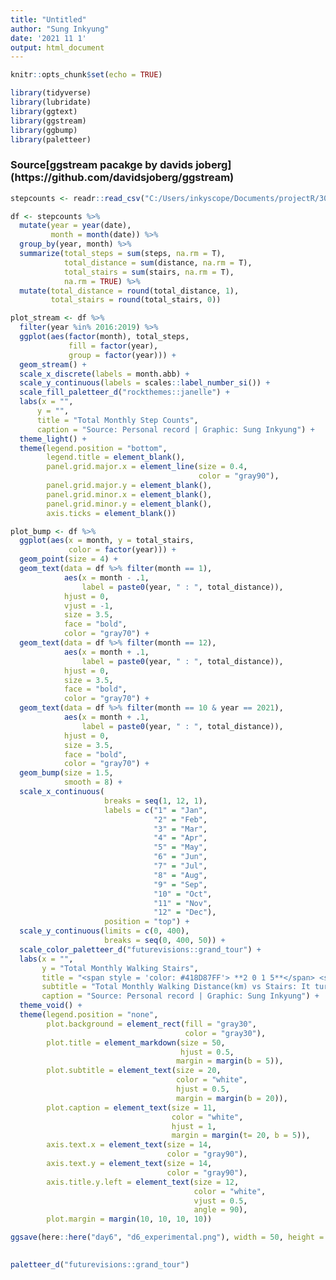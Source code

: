```yaml
---
title: "Untitled"
author: "Sung Inkyung"
date: '2021 11 1'
output: html_document
---
```


```r
knitr::opts_chunk$set(echo = TRUE)
```

```r
library(tidyverse)
library(lubridate)
library(ggtext)
library(ggstream)
library(ggbump)
library(paletteer)
```
### Source[ggstream pacakge by davids joberg] (https://github.com/davidsjoberg/ggstream)

```r
stepcounts <- readr::read_csv("C:/Users/inkyscope/Documents/projectR/30DayChartChallenge/data/inkystepcounts.csv")

```


```r
df <- stepcounts %>% 
  mutate(year = year(date),
         month = month(date)) %>% 
  group_by(year, month) %>% 
  summarize(total_steps = sum(steps, na.rm = T),
            total_distance = sum(distance, na.rm = T),
            total_stairs = sum(stairs, na.rm = T),
            na.rm = TRUE) %>% 
  mutate(total_distance = round(total_distance, 1),
         total_stairs = round(total_stairs, 0))
```


```r
plot_stream <- df %>% 
  filter(year %in% 2016:2019) %>% 
  ggplot(aes(factor(month), total_steps,
             fill = factor(year),
             group = factor(year))) +
  geom_stream() +
  scale_x_discrete(labels = month.abb) +
  scale_y_continuous(labels = scales::label_number_si()) +
  scale_fill_paletteer_d("rockthemes::janelle") +
  labs(x = "",
      y = "",
      title = "Total Monthly Step Counts",
      caption = "Source: Personal record | Graphic: Sung Inkyung") +
  theme_light() +
  theme(legend.position = "bottom",
        legend.title = element_blank(),
        panel.grid.major.x = element_line(size = 0.4,
                                          color = "gray90"),
        panel.grid.major.y = element_blank(),
        panel.grid.minor.x = element_blank(),
        panel.grid.minor.y = element_blank(),
        axis.ticks = element_blank())
```

```r
plot_bump <- df %>% 
  ggplot(aes(x = month, y = total_stairs,
             color = factor(year))) +
  geom_point(size = 4) +
  geom_text(data = df %>% filter(month == 1),
            aes(x = month - .1, 
                label = paste0(year, " : ", total_distance)),
            hjust = 0,
            vjust = -1,
            size = 3.5,
            face = "bold",
            color = "gray70") +
  geom_text(data = df %>% filter(month == 12),
            aes(x = month + .1, 
                label = paste0(year, " : ", total_distance)),
            hjust = 0, 
            size = 3.5,
            face = "bold",
            color = "gray70") +
  geom_text(data = df %>% filter(month == 10 & year == 2021),
            aes(x = month + .1, 
                label = paste0(year, " : ", total_distance)),
            hjust = 0,
            size = 3.5,
            face = "bold",
            color = "gray70") +
  geom_bump(size = 1.5, 
            smooth = 8) +
  scale_x_continuous(
                     breaks = seq(1, 12, 1),
                     labels = c("1" = "Jan",
                                "2" = "Feb",
                                "3" = "Mar",
                                "4" = "Apr",
                                "5" = "May",
                                "6" = "Jun",
                                "7" = "Jul",
                                "8" = "Aug",
                                "9" = "Sep",
                                "10" = "Oct",
                                "11" = "Nov",
                                "12" = "Dec"),
                     position = "top") +
  scale_y_continuous(limits = c(0, 400),
                     breaks = seq(0, 400, 50)) +
  scale_color_paletteer_d("futurevisions::grand_tour") +
  labs(x = "",
       y = "Total Monthly Walking Stairs",
       title = "<span style = 'color: #418D87FF'> **2 0 1 5**</span> <span style = 'color: gray90'>**-**</span><span style = 'color: #F6EBD1FF'> **2 0 2 1**</span>",
       subtitle = "Total Monthly Walking Distance(km) vs Stairs: It turned out that they didn't always go together",
       caption = "Source: Personal record | Graphic: Sung Inkyung") +
  theme_void() +
  theme(legend.position = "none",
        plot.background = element_rect(fill = "gray30",
                                       color = "gray30"),
        plot.title = element_markdown(size = 50,
                                      hjust = 0.5,
                                     margin = margin(b = 5)),
        plot.subtitle = element_text(size = 20,
                                     color = "white",
                                     hjust = 0.5,
                                     margin = margin(b = 20)),                         
        plot.caption = element_text(size = 11,
                                    color = "white",
                                    hjust = 1, 
                                    margin = margin(t= 20, b = 5)),
        axis.text.x = element_text(size = 14,
                                   color = "gray90"),
        axis.text.y = element_text(size = 14,
                                   color = "gray90"),
        axis.title.y.left = element_text(size = 12,
                                         color = "white",
                                         vjust = 0.5,
                                         angle = 90),
        plot.margin = margin(10, 10, 10, 10))

ggsave(here::here("day6", "d6_experimental.png"), width = 50, height = 22, units = "cm")
 
```

```r
paletteer_d("futurevisions::grand_tour")

```

